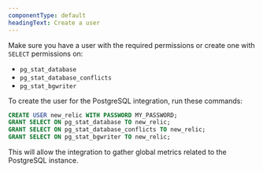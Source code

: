 ```yaml
---
componentType: default
headingText: Create a user
---
```


Make sure you have a user with the required permissions or create one with `SELECT` permissions on:

* `pg_stat_database`
* `pg_stat_database_conflicts`
* `pg_stat_bgwriter`

To create the user for the PostgreSQL integration, run these commands:

```sql
CREATE USER new_relic WITH PASSWORD MY_PASSWORD;
GRANT SELECT ON pg_stat_database TO new_relic;
GRANT SELECT ON pg_stat_database_conflicts TO new_relic;
GRANT SELECT ON pg_stat_bgwriter TO new_relic;
```

This will allow the integration to gather global metrics related to the PostgreSQL instance.
